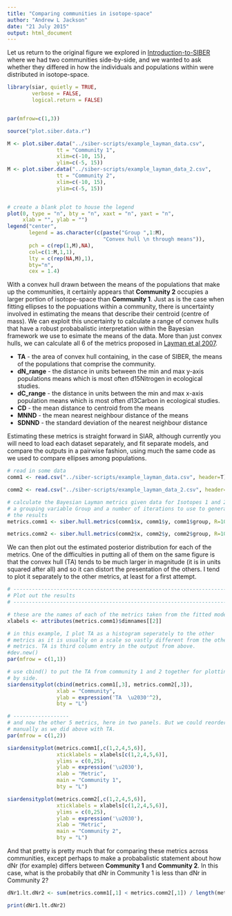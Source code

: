 ```yaml
---
title: "Comparing communities in isotope-space"
author: "Andrew L Jackson"
date: "21 July 2015"
output: html_document
---
```


Let us return to the original figure we explored in [Introduction-to-SIBER](Introduction-to-SIBER.html) where we had two communities side-by-side, and we wanted to ask whether they differed in how the individuals and populations within were distributed in isotope-space.


```r

library(siar, quietly = TRUE,
        verbose = FALSE,
        logical.return = FALSE)


par(mfrow=c(1,3))

source("plot.siber.data.r")

M <- plot.siber.data("../siber-scripts/example_layman_data.csv",
                tt = "Community 1", 
                xlim=c(-10, 15), 
                ylim=c(-5, 15))
M <- plot.siber.data("../siber-scripts/example_layman_data_2.csv",
                tt = "Community 2",
                xlim=c(-10, 15), 
                ylim=c(-5, 15))


# create a blank plot to house the legend
plot(0, type = "n", bty = "n", xaxt = "n", yaxt = "n",
     xlab = "", ylab = "")
legend("center",
       legend = as.character(c(paste("Group ",1:M),
                               "Convex hull \n through means")),
       pch = c(rep(1,M),NA),
       col=c(1:M,1,1),
       lty = c(rep(NA,M),1),
       bty="n",
       cex = 1.4)

```

With a convex hull drawn between the means of the populations that make up the communities, it certainly appears that __Community 2__ occupies a larger portion of isotope-space than __Community 1__. Just as is the case when fitting ellipses to the popuations within a community, there is uncertainty involved in estimating the means that describe their centroid (centre of mass). We can exploit this uncertainty to calculate a range of convex hulls that have a robust probabalistic interpretation within the Bayesian framework we use to esimate the means of the data. More than just convex hulls, we can calculate all 6 of the metrics proposed in [Layman et al 2007](https://scholar.google.com/citations?view_op=view_citation&hl=en&user=6yV_oeoAAAAJ&citation_for_view=6yV_oeoAAAAJ:u-x6o8ySG0sC). 

* __TA__ - the area of convex hull containing, in the case of SIBER, the means of the populations that comprise the community.
* __dN_range__ - the distance in units between the min and max y-axis populations means which is most often d15Nitrogen in ecological studies.
* __dC_range__ - the distance in units between the min and max x-axis population means which is most often d13Carbon in ecological studies.
* __CD__ - the mean distance to centroid from the means
* __MNND__ - the mean nearest neighbour distance of the means
* __SDNND__ - the standard deviation of the nearest neighbour distance

Estimating these metrics is straight forward in SIAR, although currently you will need to load each dataset separately, and fit separate models, and compare the outputs in a pairwise fashion, using much the same code as we used to compare ellipses among populations.

```r
# read in some data
comm1 <- read.csv("../siber-scripts/example_layman_data.csv", header=T)

comm2 <- read.csv("../siber-scripts/example_layman_data_2.csv", header=T)

# calculate the Bayesian Layman metrics given data for Isotopes 1 and 2, 
# a grouping variable Group and a number of iterations to use to generate
# the results
metrics.comm1 <- siber.hull.metrics(comm1$x, comm1$y, comm1$group, R=10^4)

metrics.comm2 <- siber.hull.metrics(comm2$x, comm2$y, comm2$group, R=10^4)

```

We can then plot out the estimated posterior distribution for each of the metrics. One of the difficulties in putting all of them on the same figure is that the convex hull (TA) tends to be much larger in magnitude (it is in units squared after all) and so it can distort the presentation of the others. I tend to plot it separately to the other metrics, at least for a first attempt.

```r

# ------------------------------------------------------------------------------
# Plot out the results
# ------------------------------------------------------------------------------

# these are the names of each of the metrics taken from the fitted model
xlabels <- attributes(metrics.comm1)$dimnames[[2]]

# in this example, I plot TA as a histogram seperately to the other
# metrics as it is usually on a scale so vastly different from the other 
# metrics. TA is third column entry in the output from above.
#dev.new()
par(mfrow = c(1,1))

# use cbind() to put the TA from community 1 and 2 together for plotting side
# by side.
siardensityplot(cbind(metrics.comm1[,3], metrics.comm2[,3]),
                xlab = "Community", 
                ylab = expression('TA  \u2030'^2), 
                bty = "L")

```

```r

# ------------------
# and now the other 5 metrics, here in two panels. But we could reorder them
# manually as we did above with TA.
par(mfrow = c(1,2))

siardensityplot(metrics.comm1[,c(1,2,4,5,6)],
                xticklabels = xlabels[c(1,2,4,5,6)],
                ylims = c(0,25),
                ylab = expression('\u2030'),
                xlab = "Metric",
                main = "Community 1",
                bty = "L")

siardensityplot(metrics.comm2[,c(1,2,4,5,6)],
                xticklabels = xlabels[c(1,2,4,5,6)],
                ylims = c(0,25),
                ylab = expression('\u2030'),
                xlab = "Metric", 
                main = "Community 2",
                bty = "L")


```


And that pretty is pretty much that for comparing these metrics across communities, except perhaps to make a probabalistic statement about how dNr (for example) differs between __Community 1__ and __Community 2__. In this case, what is the probabily that dNr in Community 1 is less than dNr in Community 2?

```r

dNr1.lt.dNr2 <- sum(metrics.comm1[,1] < metrics.comm2[,1]) / length(metrics.comm1[,1])

print(dNr1.lt.dNr2)

```




